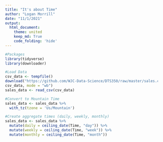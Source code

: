 ```yaml
---
title: "It's about Time"
author: "Logan Morrill"
date: "11/1/2021"
output: 
  html_document:
    theme: united
    keep_md: True
    code_folding: 'hide'
---
```


```r
#Packages
library(tidyverse)
library(downloader)
```

```r
#Load Data
csv_data <- tempfile()
download("https://github.com/WJC-Data-Science/DTS350/raw/master/sales.csv", 
csv_data, mode = "wb")
sales_data <- read_csv(csv_data)
```

```r
#Convert to Mountain Time
sales_data <- sales_data %>%
  with_tz(tzone = 'Us/Mountain')
```

```r
#Create aggregate times (daily, weekly, monthly)
sales_data <- sales_data %>%
  mutate(daily = ceiling_date(Time, "day")) %>%
  mutate(weekly = ceiling_date(Time, "week")) %>%
  mutate(monthly = ceiling_date(Time, "month"))
```

```r

```

